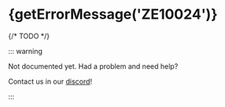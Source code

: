 
# {getErrorMessage('ZE10024')}

<ErrorInfo code="ZE10024" terminal />

{/* TODO */}

::: warning

Not documented yet. Had a problem and need help?

Contact us in our [discord](https://zephyr-cloud.io/discord)!

:::
